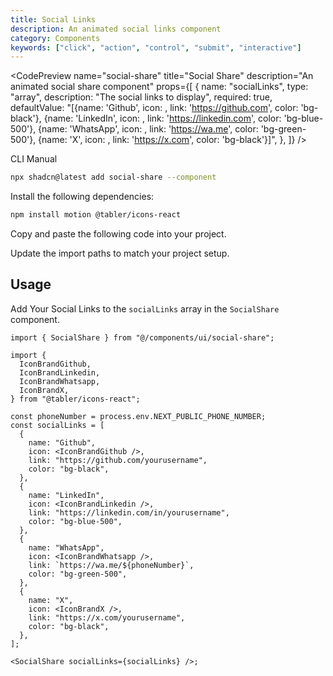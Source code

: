 ```yaml
---
title: Social Links
description: An animated social links component
category: Components
keywords: ["click", "action", "control", "submit", "interactive"]
---
```


<CodePreview
  name="social-share"
  title="Social Share"
  description="An animated social share component"
  props={[
    {
      name: "socialLinks",
      type: "array",
      description: "The social links to display",
      required: true,
      defaultValue:
        "[{name: 'Github', icon: <IconBrandGithub />, link: 'https://github.com', color: 'bg-black'}, {name: 'LinkedIn', icon: <IconBrandLinkedin />, link: 'https://linkedin.com', color: 'bg-blue-500'}, {name: 'WhatsApp', icon: <IconBrandWhatsapp />, link: 'https://wa.me', color: 'bg-green-500'}, {name: 'X', icon: <IconBrandX />, link: 'https://x.com', color: 'bg-black'}]",
    },
  ]}
/>

<CodeTabs>

<TabsList>
  <TabsTrigger value="cli">CLI</TabsTrigger>
  <TabsTrigger value="manual">Manual</TabsTrigger>
</TabsList>
<TabsContent value="cli">

```bash
npx shadcn@latest add social-share --component
```

</TabsContent>

<TabsContent value="manual">

<Steps>

<Step>Install the following dependencies:</Step>

```bash
npm install motion @tabler/icons-react
```

<Step>Copy and paste the following code into your project.</Step>

<ComponentSource name="social-share" title="components/ui/social-share.tsx" />

<Step>Update the import paths to match your project setup.</Step>

</Steps>

</TabsContent>

</CodeTabs>

## Usage

Add Your Social Links to the `socialLinks` array in the `SocialShare` component.

```tsx showLineNumbers
import { SocialShare } from "@/components/ui/social-share";
```

```tsx showLineNumbers
import {
  IconBrandGithub,
  IconBrandLinkedin,
  IconBrandWhatsapp,
  IconBrandX,
} from "@tabler/icons-react";

const phoneNumber = process.env.NEXT_PUBLIC_PHONE_NUMBER;
const socialLinks = [
  {
    name: "Github",
    icon: <IconBrandGithub />,
    link: "https://github.com/yourusername",
    color: "bg-black",
  },
  {
    name: "LinkedIn",
    icon: <IconBrandLinkedin />,
    link: "https://linkedin.com/in/yourusername",
    color: "bg-blue-500",
  },
  {
    name: "WhatsApp",
    icon: <IconBrandWhatsapp />,
    link: `https://wa.me/${phoneNumber}`,
    color: "bg-green-500",
  },
  {
    name: "X",
    icon: <IconBrandX />,
    link: "https://x.com/yourusername",
    color: "bg-black",
  },
];

<SocialShare socialLinks={socialLinks} />;
```
